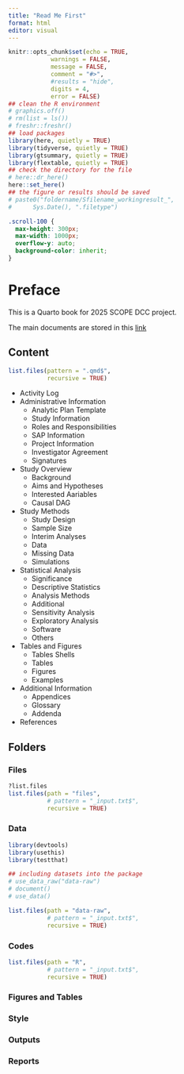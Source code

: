 ```yaml
---
title: "Read Me First"
format: html
editor: visual
---
```


```r
knitr::opts_chunk$set(echo = TRUE,
            warnings = FALSE,
            message = FALSE,
            comment = "#>",
            #results = "hide",
            digits = 4,
            error = FALSE)
## clean the R environment
# graphics.off()
# rm(list = ls())
# freshr::freshr()
## load packages
library(here, quietly = TRUE)
library(tidyverse, quietly = TRUE)
library(gtsummary, quietly = TRUE)
library(flextable, quietly = TRUE)
## check the directory for the file
# here::dr_here()
here::set_here()
## the figure or results should be saved 
# paste0("foldername/Sfilename_workingresult_", 
#      Sys.Date(), ".filetype")
```

```css
.scroll-100 {
  max-height: 300px;
  max-width: 1000px;
  overflow-y: auto;
  background-color: inherit;
}
```

# Preface {.unnumbered}

This is a Quarto book for 2025 SCOPE DCC project.

The main documents are stored in this [link](https://olucdenver-my.sharepoint.com/shared?listurl=https%3A%2F%2Folucdenver%2Esharepoint%2Ecom%2Fsites%2FSCOPEDCC%2FShared%20Documents)

## Content {.unnumbered}

```r
list.files(pattern = ".qmd$", 
           recursive = TRUE)
```


-   Activity Log
-   Administrative Information
    -   Analytic Plan Template
    -   Study Information
    -   Roles and Responsibilities
    -   SAP Information
    -   Project Information
    -   Investigator Agreement
    -   Signatures
-   Study Overview
    -   Background
    -   Aims and Hypotheses
    -   Interested Aariables
    -   Causal DAG
-   Study Methods
    -   Study Design
    -   Sample Size
    -   Interim Analyses
    -   Data
    -   Missing Data
    -   Simulations
-   Statistical Analysis
    -   Significance
    -   Descriptive Statistics
    -   Analysis Methods
    -   Additional
    -   Sensitivity Analysis
    -   Exploratory Analysis
    -   Software
    -   Others
-   Tables and Figures
    -   Tables Shells
    -   Tables
    -   Figures
    -   Examples
-   Additional Information
    -   Appendices
    -   Glossary
    -   Addenda
-   References

## Folders {.unnumbered}

### Files {.unnumbered}

```r
?list.files
list.files(path = "files", 
           # pattern = "_input.txt$", 
           recursive = TRUE)
```


### Data {.unnumbered}

```r
library(devtools)
library(usethis)
library(testthat)

## including datasets into the package
# use_data_raw("data-raw")
# document()
# use_data()

list.files(path = "data-raw", 
           # pattern = "_input.txt$", 
           recursive = TRUE)

```


### Codes {.unnumbered}


```r
list.files(path = "R", 
           # pattern = "_input.txt$", 
           recursive = TRUE)
```

### Figures and Tables {.unnumbered}

### Style {.unnumbered}

### Outputs {.unnumbered}

### Reports {.unnumbered}
